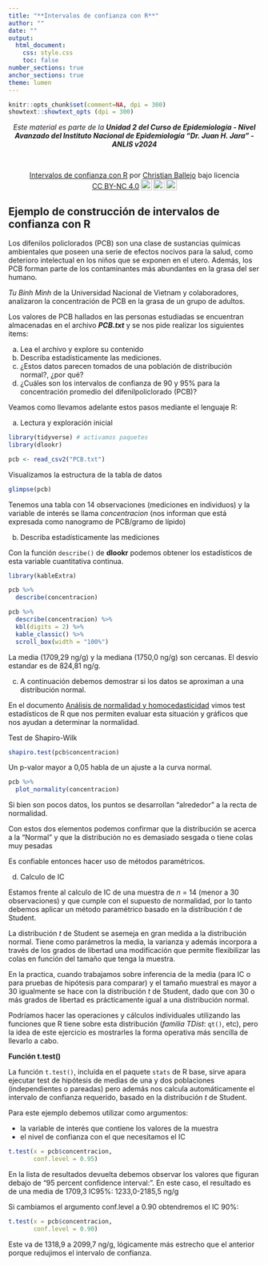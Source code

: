```yaml
---
title: "**Intervalos de confianza con R**"
author: ""
date: ""
output:
  html_document:
    css: style.css
    toc: false
number_sections: true
anchor_sections: true
theme: lumen
---
```


```r
knitr::opts_chunk$set(comment=NA, dpi = 300)
showtext::showtext_opts (dpi = 300)
```

<center>
*Este material es parte de la* ***Unidad 2 del Curso de Epidemiología - Nivel Avanzado del Instituto Nacional de Epidemiología "Dr. Juan H. Jara" - ANLIS v2024***
</center>

<br>

<center><p xmlns:cc="http://creativecommons.org/ns#" xmlns:dct="http://purl.org/dc/terms/"><a property="dct:title" rel="cc:attributionURL" href="https://cballejo.github.io/R_Epi_Avanzada/Unidad2/IC/">Intervalos de confianza con R</a> por <a rel="cc:attributionURL dct:creator" property="cc:attributionName" href="http://www.ine.gov.ar">Christian Ballejo</a> bajo licencia <a href="http://creativecommons.org/licenses/by-nc/4.0/?ref=chooser-v1" target="_blank" rel="license noopener noreferrer" style="display:inline-block;">CC BY-NC 4.0<img style="height:22px!important;margin-left:3px;vertical-align:text-bottom;" src="https://mirrors.creativecommons.org/presskit/icons/cc.svg?ref=chooser-v1"><img style="height:22px!important;margin-left:3px;vertical-align:text-bottom;" src="https://mirrors.creativecommons.org/presskit/icons/by.svg?ref=chooser-v1"><img style="height:22px!important;margin-left:3px;vertical-align:text-bottom;" src="https://mirrors.creativecommons.org/presskit/icons/nc.svg?ref=chooser-v1"></a></p></center>


## Ejemplo de construcción de intervalos de confianza con R

Los difenilos policlorados (PCB) son una clase de sustancias químicas ambientales que poseen una serie de efectos nocivos para la salud, como deterioro intelectual en los niños que se exponen en el utero. Además, los PCB forman parte de los contaminantes más abundantes en la grasa del ser humano. 

*Tu Binh Minh* de la Universidad Nacional de Vietnam y colaboradores, analizaron la concentración de PCB en la grasa de un grupo de adultos. 

Los valores de PCB hallados en las personas estudiadas se encuentran almacenadas en el archivo **_PCB.txt_** y se nos pide realizar los siguientes items:

a. Lea el archivo y explore su contenido
b. Describa estadísticamente las mediciones.
c. ¿Estos datos parecen tomados de una población de distribución normal?, ¿por qué?
d. ¿Cuáles son los intervalos de confianza de 90 y 95% para la concentración promedio del difenilpoliclorado (PCB)?

Veamos como llevamos adelante estos pasos mediante el lenguaje R:

a. Lectura y exploración inicial

```r
library(tidyverse) # activamos paquetes
library(dlookr)

pcb <- read_csv2("PCB.txt")
```

Visualizamos la estructura de la tabla de datos

```r
glimpse(pcb)
```
Tenemos una tabla con 14 observaciones (mediciones en individuos) y la variable de interés se llama *concentracion* (nos informan que está expresada como nanogramo de PCB/gramo de lípido)

b. Describa estadísticamente las mediciones

Con la función `describe()` de **dlookr** podemos obtener los estadísticos de esta variable cuantitativa continua.

```r
library(kableExtra)
```

```r
pcb %>%
  describe(concentracion)
```

```r
pcb %>%
  describe(concentracion) %>% 
  kbl(digits = 2) %>% 
  kable_classic() %>% 
  scroll_box(width = "100%")
```

La media (1709,29 ng/g) y la mediana (1750,0 ng/g) son cercanas. El desvío estandar es de 824,81 ng/g.

c. A continuación debemos demostrar si los datos se aproximan a una distribución normal.

En el documento [Análisis de normalidad y homocedasticidad](https://cballejo.github.io/R_Epi_Avanzada/Unidad2/Supuestos/) vimos test estadísticos de R que nos permiten evaluar esta situación y gráficos que nos ayudan a determinar la normalidad.

Test de Shapiro-Wilk

```r
shapiro.test(pcb$concentracion)
```

Un p-valor mayor a 0,05 habla de un ajuste a la curva normal.

```r
pcb %>%
  plot_normality(concentracion)
```

Si bien son pocos datos, los puntos se desarrollan "alrededor" a la recta de normalidad.

Con estos dos elementos podemos confirmar que la distribución se acerca a la "Normal" y que la distribución no es demasiado sesgada o tiene colas muy pesadas

Es confiable entonces hacer uso de métodos paramétricos.

d. Calculo de IC 

Estamos frente al calculo de IC de una muestra de $n$ = 14 (menor a 30 observaciones) y que cumple con el supuesto de normalidad, por lo tanto debemos aplicar un método paramétrico basado en la distribución $t$ de Student.

La distribución $t$ de Student se asemeja en gran medida a la distribución normal. Tiene como parámetros la media, la varianza y además incorpora a través de los grados de libertad una modificación que permite flexibilizar las colas en función del tamaño que tenga la muestra.

En la practica, cuando trabajamos sobre inferencia de la media (para IC o para pruebas de hipótesis para comparar) y el tamaño muestral es mayor a 30 igualmente se hace con la distribución $t$ de Student, dado que con 30 o más grados de libertad es prácticamente igual a una distribución normal.

Podríamos hacer las operaciones y cálculos individuales utilizando las funciones que R tiene sobre esta distribución (*familia TDist*: `qt()`, etc), pero la idea de este ejercicio es mostrarles la forma operativa más sencilla de llevarlo a cabo.

**Función t.test()**

La función `t.test()`, incluída en el paquete `stats` de R base, sirve apara ejecutar test de hipótesis de medias de una y dos poblaciones (independientes o pareadas) pero además nos calcula automáticamente el intervalo de confianza requerido, basado en la distribución $t$ de Student.

Para este ejemplo debemos utilizar como argumentos:

- la variable de interés que contiene los valores de la muestra
- el nivel de confianza con el que necesitamos el IC

```r
t.test(x = pcb$concentracion, 
       conf.level = 0.95)
```

En la lista de resultados devuelta debemos observar los valores que figuran debajo de "95 percent confidence interval:". En este caso, el resultado es de una media de 1709,3 IC95%: 1233,0-2185,5 ng/g   

Si cambiamos el argumento conf.level a 0.90 obtendremos el IC 90%:

```r
t.test(x = pcb$concentracion, 
       conf.level = 0.90)
```

Este va de 1318,9 a 2099,7 ng/g, lógicamente más estrecho que el anterior porque redujimos el intervalo de confianza. 

